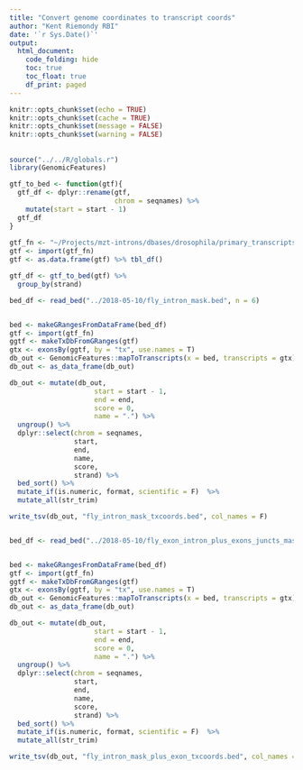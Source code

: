 ```yaml
---
title: "Convert genome coordinates to transcript coords"
author: "Kent Riemondy RBI"
date: '`r Sys.Date()`'
output: 
  html_document:
    code_folding: hide
    toc: true
    toc_float: true
    df_print: paged
---
```


```r
knitr::opts_chunk$set(echo = TRUE)
knitr::opts_chunk$set(cache = TRUE)
knitr::opts_chunk$set(message = FALSE)
knitr::opts_chunk$set(warning = FALSE)
```

##

```r
source("../../R/globals.r")
library(GenomicFeatures)
```


```r
gtf_to_bed <- function(gtf){
  gtf_df <- dplyr::rename(gtf,
                          chrom = seqnames) %>% 
    mutate(start = start - 1)
  gtf_df
}
  
gtf_fn <- "~/Projects/mzt-introns/dbases/drosophila/primary_transcripts.gtf"
gtf <- import(gtf_fn)
gtf <- as.data.frame(gtf) %>% tbl_df()

gtf_df <- gtf_to_bed(gtf) %>% 
  group_by(strand)

bed_df <- read_bed("../2018-05-10/fly_intron_mask.bed", n = 6)


bed <- makeGRangesFromDataFrame(bed_df)
gtf <- import(gtf_fn)
ggtf <- makeTxDbFromGRanges(gtf)
gtx <- exonsBy(ggtf, by = "tx", use.names = T)
db_out <- GenomicFeatures::mapToTranscripts(x = bed, transcripts = gtx)
db_out <- as_data_frame(db_out)

db_out <- mutate(db_out,
                     start = start - 1,
                     end = end,
                     score = 0,
                     name = ".") %>% 
  ungroup() %>% 
  dplyr::select(chrom = seqnames,
                start, 
                end, 
                name,
                score,
                strand) %>% 
  bed_sort() %>% 
  mutate_if(is.numeric, format, scientific = F)  %>% 
  mutate_all(str_trim)

write_tsv(db_out, "fly_intron_mask_txcoords.bed", col_names = F)


bed_df <- read_bed("../2018-05-10/fly_exon_intron_plus_exons_juncts_mask.bed", n = 6)


bed <- makeGRangesFromDataFrame(bed_df)
gtf <- import(gtf_fn)
ggtf <- makeTxDbFromGRanges(gtf)
gtx <- exonsBy(ggtf, by = "tx", use.names = T)
db_out <- GenomicFeatures::mapToTranscripts(x = bed, transcripts = gtx)
db_out <- as_data_frame(db_out)

db_out <- mutate(db_out,
                     start = start - 1,
                     end = end,
                     score = 0,
                     name = ".") %>% 
  ungroup() %>% 
  dplyr::select(chrom = seqnames,
                start, 
                end, 
                name,
                score,
                strand) %>% 
  bed_sort() %>% 
  mutate_if(is.numeric, format, scientific = F)  %>% 
  mutate_all(str_trim)

write_tsv(db_out, "fly_intron_mask_plus_exon_txcoords.bed", col_names = F)
```
